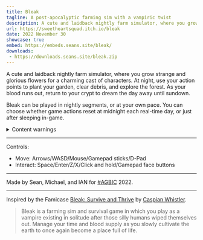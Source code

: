 ```yaml
---
title: Bleak
tagline: A post-apocalyptic farming sim with a vampiric twist
description: A cute and laidback nightly farm simulator, where you grow strange and glorious flowers for a charming cast of characters.
url: https://sweetheartsquad.itch.io/bleak
date: 2022 November 30
showcase: true
embed: https://embeds.seans.site/bleak/
downloads:
 - https://downloads.seans.site/bleak.zip
---
```


A cute and laidback nightly farm simulator, where you grow strange and glorious flowers for a charming cast of characters. At night, use your action points to plant your garden, clear debris, and explore the forest. As your blood runs out, return to your crypt to dream the day away until sundown.

Bleak can be played in nightly segments, or at your own pace. You can choose whether game actions reset at midnight each real-time day, or just after sleeping in-game.

<details>
<summary>Content warnings</summary>
Insects, Blood, and Death
</details>

---

Controls:

- Move: Arrows/WASD/Mouse/Gamepad sticks/D-Pad
- Interact: Space/Enter/Z/X/Click and hold/Gamepad face buttons

---

Made by Sean, Michael, and IAN for [#AGBIC](https://itch.io/jam/a-game-by-its-cover-2022) 2022.

---

Inspired by the Famicase [Bleak: Survive and Thrive](https://famicase.com/22/softs/023.html) by [Caspian Whistler](https://caspianwhistler.com/).

> Bleak is a farming sim and survival game in which you play as a vampire existing in solitude after those silly humans wiped themselves out. Manage your time and blood supply as you slowly cultivate the earth to once again become a place full of life.
